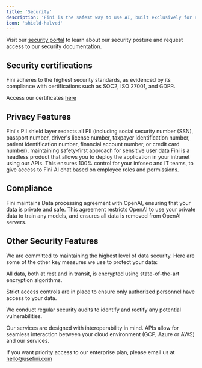 ```yaml
---
title: 'Security'
description: 'Fini is the safest way to use AI, built exclusively for enterprises. Our commitment to data privacy and security is embedded in every part of our business.'
icon: 'shield-halved'
---
```


<Tip>Visit our [security portal](https://security.usefini.com) to learn about our security posture and request access to our security documentation.</Tip>

## Security certifications

Fini adheres to the highest security standards, as evidenced by its compliance with certifications such as SOC2, ISO 27001, and GDPR.

Access our certificates [here](https://security.usefini.com)

## Privacy Features

<Card title="PII masking" icon="shield-halved" iconType="duotone" color="#FF334C">
  Fini's PII shield layer redacts all PII (including social security number (SSN), passport number, driver's license number, taxpayer identification number, patient identification number, financial account number, or credit card number), maintaining safety-first approach for sensitive user data
</Card>

<Card title="Roles based Access" icon="people-group" iconType="duotone" color="#6433FF">
  Fini is a headless product that allows you to deploy the application in your intranet using our APIs. This ensures 100% control for your infosec and IT teams, to give access to Fini AI chat based on employee roles and permissions.
</Card>

## Compliance

<Card title="Data Processing Agreements" icon="handshake" iconType="duotone" color="#36CA22">
  Fini maintains Data processing agreement with OpenAI, ensuring that your data is private and safe. This agreement restricts OpenAI to use your private data to train any models, and ensures all data is removed from OpenAI servers.
</Card>


## Other Security Features

We are committed to maintaining the highest level of data security. Here are some of the other key measures we use to protect your data:

<CardGroup>

<Card 
  title="Encryption" 
  icon="file-lock">
  All data, both at rest and in transit, is encrypted using state-of-the-art encryption algorithms.
</Card>

<Card
  title="Access Control"
  icon="universal-access">
  Strict access controls are in place to ensure only authorized personnel have access to your data.
</Card>

<Card
  title="Regular Audits"
  icon="key-skeleton-left-right">
  We conduct regular security audits to identify and rectify any potential vulnerabilities.
</Card>

<Card
  title="Interoperability"
  icon="cubes">
  Our services are designed with interoperability in mind. APIs allow for seamless interaction between your cloud environment (GCP, Azure or AWS) and our services.
</Card>

</CardGroup>

<Tip>If you want priority access to our enterprise plan, please email us at hello@usefini.com</Tip>

